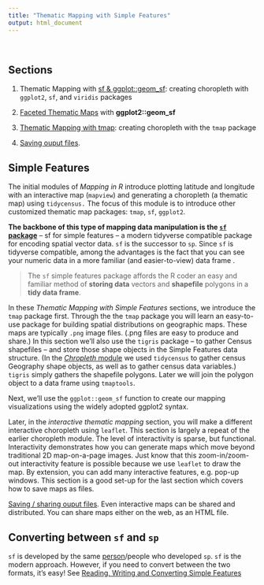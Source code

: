 ```yaml
---
title: "Thematic Mapping with Simple Features"
output: html_document
---
```

&nbsp;

## Sections

1. Thematic Mapping with [sf & ggplot::geom_sf](032_thematic_mapping_geom_sf.html): creating choropleth with `ggplot2`, `sf`, and `viridis` packages

1. [Faceted Thematic Maps](039_facet_example.html) with **ggplot2::geom_sf**

1. [Thematic Mapping with tmap](031_thematic_mapping.html): creating choropleth with the `tmap` package

1. [Saving ouput files](01_georeference.html#save_the_map).

## Simple Features

The initial modules of *Mapping in R* introduce plotting latitude and longitude with an interactive map (`mapview`) and generating a choropleth (a thematic map) using `tidycensus.`  The focus of this module is to introduce other customized thematic map packages: `tmap`, `sf`, `ggplot2`.  

**The backbone of this type of mapping data manipulation is the [`sf` package](https://r-spatial.github.io/sf/)** -- sf for simple features -- a modern tidyverse compatible package for encoding spatial vector data. `sf` is the successor to `sp`. Since `sf` is tidyverse compatible, among the advantages is the fact that you can see your numeric data in a more familiar (and easier-to-view) data frame .  

> The `sf` simple features package affords the R coder an easy and familiar method of **storing data** vectors and **shapefile** polygons in a **tidy data frame**.

In these *Thematic Mapping with Simple Features* sections, we introduce the `tmap` package first.  Through the the `tmap` package you will learn an easy-to-use package for building spatial distributions on geographic maps.  These maps are typically `.png` image files.  (.png files are easy to produce and share.)  In this section we'll also use the `tigris` package -- to gather Census shapefiles -- and store those shape objects in the Simple Features data structure.  (In the [*Chropleth* module](02_choropleth.html) we used `tidycensus` to gather census Geography shape objects, as well as to gather census data variables.)  `tigris` simply gathers the shapefile polygons.  Later we will join the polygon object to a data frame using `tmaptools`.  

Next, we'll use the `ggplot::geom_sf` function to create our mapping visualizations using the widely adopted ggplot2 syntax.

Later, in the *interactive thematic mapping* section, you will make a different interactive choropleth using `leaflet`.  This section is largely a repeat of the earlier choropleth module. The level of interactivity is sparse, but functional.  Interactivity demonstrates how you can generate maps which move beyond traditional 2D map-on-a-page images. Just know that this zoom-in/zoom-out interactivity feature is possible because we use `leaflet` to draw the map.  By extension, you can add many interactive features, e.g. pop-up windows.  This section is a good set-up for the last section which covers how to save maps as files.  

[Saving / sharing ouput files](01_georeference.html#save_the_map).  Even interactive maps can be shared and distributed.  You can share maps either on the web, as an HTML file.


## Converting between `sf` and `sp`

`sf` is developed by the same [person](https://github.com/edzer)/people who developed `sp`.  `sf` is the modern approach.  However, if you need to convert between the two formats, it's easy! See [Reading, Writing and Converting Simple Features](https://r-spatial.github.io/sf/articles/sf2.html) 




